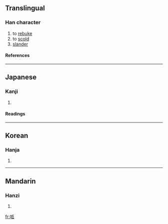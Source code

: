 ==Translingual==
===Han character===
{{Han char|rn=30|rad=口|as=05|sn=8|four=6204<sub>0</sub>|canj=口竹心一 (RHPM)}}
# to [[rebuke]]
# to [[scold]]
# [[slander]]
====References====
{{Han ref|kx=0181.330|dkj=03438|dj=0400.020|hdz=10607.010|uh=5467|ud=21607|bh=CBEE|bd=52206}}
----
==Japanese==
===Kanji===
{{ja-kanji|grade=|rs=口05}}
# {{defn|Japanese}} 
====Readings====
{{ja-readings|on=[[てい]] (tei), [[たい]] (tai), [[だい]] (dai)|kun=[[しかる]] (shikaru)}}
----
==Korean==
===Hanja===
{{ko-hanja|hangeul=제|rv=je|mr=che}}
# {{defn|Korean}}
----
==Mandarin==
===Hanzi===
{{cmn-hanzi|pin=[[dǐ]] (di3)|wg=ti<sup>3</sup>}}
# {{defn|Mandarin}}

[[fr:呧]]